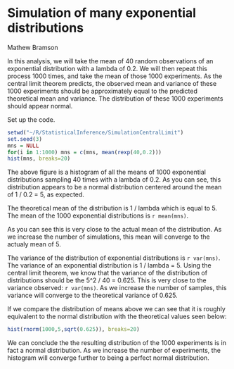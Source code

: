 Simulation of many exponential distributions
========================================================
Mathew Bramson

In this analysis, we will take the mean of 40 random observations of an exponential distribution with a lambda of 0.2. We will then repeat this process 1000 times, and take the mean of those 1000 experiments. As the central limit theorem predicts, the observed mean and variance of these 1000 experiments should be approximately equal to the predicted theoretical mean and variance. The distribution of these 1000 experiments should appear normal.

Set up the code.
```r
setwd("~/R/StatisticalInference/SimulationCentralLimit")
set.seed(3)
mns = NULL
for(i in 1:1000) mns = c(mns, mean(rexp(40,0.2)))
hist(mns, breaks=20)
```

The above figure is a histogram of all the means of 1000 exponential distributions sampling 40 times with a lambda of 0.2. As you can see, this distribution appears to be a normal distribution centered around the mean of 1 / 0.2 = 5, as expected.

The theoretical mean of the distribution is 1 / lambda which is equal to 5. The mean of the 1000 exponential distributions is `r mean(mns)`.

As you can see this is very close to the actual mean of the distribution. As we increase the number of simulations, this mean will converge to the actualy mean of 5.

The variance of the distribution of exponential distributions is `r var(mns)`. The variance of an exponential distribution is 1 / lambda = 5. Using the central limit theorem, we know that the variance of the distribution of distributions should be the 5^2 / 40 = 0.625. This is very close to the variance observed: `r var(mns)`. As we increase the number of samples, this variance will converge to the theoretical variance of 0.625.

If we compare the distribution of means above we can see that it is roughly equivalent to the normal distribution with the theoretical values seen below:
```r
hist(rnorm(1000,5,sqrt(0.625)), breaks=20)
```

We can conclude the the resulting distribution of the 1000 experiments is in fact a normal distribution. As we increase the number of experiments, the histogram will converge further to being a perfect normal distribution.